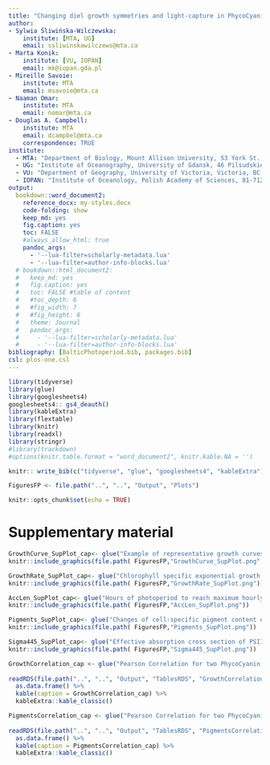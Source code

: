 ```yaml
---
title: "Changing diel growth symmetries and light-capture in PhycoCyanin and PhycoErythrin-rich picocyanobacteria across photic regimes and growth phases"
author: 
- Sylwia Śliwińska-Wilczewska:
    institute: [MTA, UG]
    email: ssliwinskawilczews@mta.ca
- Marta Konik: 
    institute: [VU, IOPAN]
    email: mk@iopan.gda.pl
- Mireille Savoie: 
    institute: MTA
    email: msavoie@mta.ca
- Naaman Omar: 
    institute: MTA
    email: nomar@mta.ca
- Douglas A. Campbell: 
    institute: MTA
    email: dcampbel@mta.ca
    correspondence: TRUE
institute:
  - MTA: "Department of Biology, Mount Allison University, 53 York St., Sackville NB, Canada, E4L 1C9"
  - UG: "Institute of Oceanography, University of Gdansk, 46 Pilsudskiego St, P81-378, Gdynia, Poland"
  - VU: "Department of Geography, University of Victoria, Victoria, BC V8P 5C2, Canada"
  - IOPAN: "Institute of Oceanology, Polish Academy of Sciences, 81-712 Sopot, Poland"
output: 
  bookdown::word_document2:
    reference_docx: my-styles.docx
    code-folding: show
    keep_md: yes
    fig.caption: yes
    toc: FALSE
    #always_allow_html: true
    pandoc_args:
      - '--lua-filter=scholarly-metadata.lua'
      - '--lua-filter=author-info-blocks.lua'
  # bookdown::html_document2:
  #   keep_md: yes
  #   fig.caption: yes
  #   toc: FALSE #table of content
  #   #toc_depth: 6
  #   #fig_width: 7
  #   #fig_height: 6
  #   theme: Journal
  #   pandoc_args: 
  #     - '--lua-filter=scholarly-metadata.lua'
  #     - '--lua-filter=author-info-blocks.lua'
bibliography: [BalticPhotoperiod.bib, packages.bib]
csl: plos-one.csl
---
```


<style>
body {
text-align: justify}
</style>

```r
library(tidyverse)
library(glue)
library(googlesheets4)
googlesheets4:: gs4_deauth()
library(kableExtra)
library(flextable)
library(knitr)
library(readxl)
library(stringr)
#library(trackdown)
#options(knitr.table.format = "word_document2", knitr.kable.NA = '') 
```

```r
knitr:: write_bib(c("tidyverse", "glue", "googlesheets4", "kableExtra"), "packages.bib")
```

```r
FiguresFP <- file.path("..", "..", "Output", "Plots")
```

```r
knitr::opts_chunk$set(echo = TRUE)
```

# Supplementary material {.unnumbered}

```r
GrowthCurve_SupPlot_cap<- glue("Example of representative growth curves (tracked as OD~680~) of two PhycoCyanin(PC)-rich cultures (light green line; 056, dark green line; 077) and two PhycoErythrin(PE)-rich cultures (light red line; 048, dark red line; 127) (Culture Collection of Baltic Algae) of *Synechococcus* sp. grown at 30, 90, 180, 300, or 900 peak diel PAR µmol photons m^−2^s^−1^; and photoperiods of 8, 12, 16, or 24 h. The vertical lines represent the time when the cultures reached their maximum absolute hourly growth (tMaxAG), taken as an index of transition from exponential to pre-stationary growth phases. The orange area represents the photoperiods, with peak PAR x 1/1000 to scale to the Y axis.", .sep = " ")
knitr::include_graphics(file.path( FiguresFP,"GrowthCurve_SupPlot.png"))
```

```r
GrowthRate_SupPlot_cap<- glue("Chlorophyll specific exponential growth rates, estimated from logistic fits of chlorophyll proxy OD~680~-OD~720~ vs. elapsed time, for two PhycoCyanin(PC)-rich cultures (056, 077) and two PhycoErythrin(PE)-rich cultures (048, 127) (Culture Collection of Baltic Algae) of *Synechococcus* sp. grown at 30, 90, 180, 300, 600, or 900 peak diel PAR µmol photons m^−2^s^−1^; and photoperiods of 8, 12, 16, or 24 h. Growth rates (+/- SE from logistic model; SE falls within symbol sizes) are plotted vs. cumulative diel µmol photons m^−2^d^−1^, and pool fit with curve (Harrison and Platt, 1986) was shown as solid blue line. Separate lines (dashed) fit for growth under 30 (dark gray), 90 (light gray), 180 (purple), 300 (red), 600 together with 900 (orange) peak diel PAR µmol photons m^−2^s^−1^ when they were significantly different (ANOVA, *p* < 0.05) from the pool fit.", .sep = " ")
knitr::include_graphics(file.path( FiguresFP,"GrowthRate_SupPlot.png"))
```

```r
AccLen_SupPlot_cap<- glue("Hours of photoperiod to reach maximum hourly growth increment (AccLen), for two PhycoCyanin(PC)-rich cultures (056, 077) and two PhycoErythrin(PE)-rich cultures (048, 127) (Culture Collection of Baltic Algae) of *Synechococcus* sp. grown at 30, 90, 180, 300, or 900 peak diel PAR µmol photons m^−2^s^−1^; and photoperiods of 8, 12, or 16 h. Figure represent all data (small symbols) and means (big symbols) for n = 0-5 days from exponential phase, prior to reaching maximum absolute hourly growth; or from pre-stationary growth phase, after reaching maximum absolute hourly growth. The diagonal dashed lines indicate the time (h) to reach the maximum light during the day.", .sep = " ")
knitr::include_graphics(file.path( FiguresFP,"AccLen_SupPlot.png"))
```

```r
Pigments_SupPlot_cap<- glue("Changes of cell-specific pigment content of two PhycoCyanin(PC)-rich cultures (Culture Collection of Baltic Algae; 056, 077) and two PhycoErythrin(PE)-rich cultures (Culture Collection of Baltic Algae; 048, 127) of *Synechococcus* sp. at selected cumulative diel µmol photons m^−2^d^−1^ over time (h). The vertical lines represent the time when the strains reached their maximum absolute hourly growth (tMaxAG).", .sep = " ")
knitr::include_graphics(file.path( FiguresFP,"Pigments_SupPlot.png"))
```

```r
Sigma445_SupPlot_cap<- glue("Effective absorption cross section of PSII (\u03C3~PSII~'; nm^2^ quanta^-1^) measured under diel peak PAR growth light under Ex445 nm (blue) excitation in two PhycoCyanin(PC)-rich cultures (056, 077) and two PhycoErythrin(PE)-rich cultures (048, 127) (Culture Collection of Baltic Algae) of *Synechococcus* sp. grown at 30, 90, 180, 300, 600, or 900 peak diel PAR µmol photons m^−2^s^−1^; and photoperiods of 8, 12, or 16 h. n = 3, +/- SD. Line shows single phase exponential decay fit.", .sep = " ")
knitr::include_graphics(file.path( FiguresFP,"Sigma445_SupPlot.png"))
```

```r
GrowthCorrelation_cap <- glue("Pearson Correlation for two PhycoCyanin(PC)-rich cultures (056, 077) and two PhycoErythrin(PE)-rich cultures (048, 127) (Culture Collection of Baltic Algae) of *Synechococcus* sp.")
                          
readRDS(file.path("..", "..", "Output", "TablesRDS", "GrowthCorrelation.Rds")) %>% 
  as.data.frame() %>% 
  kable(caption = GrowthCorrelation_cap) %>% 
  kableExtra::kable_classic()
```

```r
PigmentsCorrelation_cap <- glue("Pearson Correlation for two PhycoCyanin(PC)-rich cultures (056, 077) and two PhycoErythrin(PE)-rich cultures (048, 127) (Culture Collection of Baltic Algae) of *Synechococcus* sp.")
                          
readRDS(file.path("..", "..", "Output", "TablesRDS", "PigmentsCorrelation.Rds")) %>% 
  as.data.frame() %>% 
  kable(caption = PigmentsCorrelation_cap) %>% 
  kableExtra::kable_classic()
```





